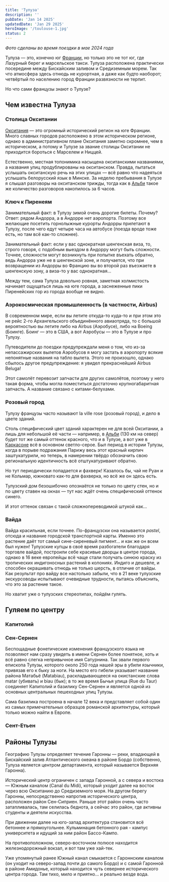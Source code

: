 ```yaml
---
title: 'Тулуза'
description: ''
pubDate: 'Jan 14 2025'
updatedDate: 'Jan 29 2025'
heroImage: '/toulouse-1.jpg'
status: 2
---
```


*Фото сделаны во время поездки в мае 2024 года*

Тулуза — это, конечно юг [Франции](/blog/france), но только это не тот юг, где Лазурный берег и марсельское такси. Тулуза расположена практически посередине между Бискайским заливом и Средиземным морем. Так что атмосфера здесь отнюдь не курортная, а даже как будто наоборот; четвёртый по населению город Франции развязности не терпит.

Но что сами французы знают о Тулузе?

<BasicImage framed src="/images/toulouse/toulouse-3.jpg" showalt alt="Юг Франции" />

## Чем известна Тулуза

### Столица Окситании

[Окситания](/blog/occitanie) — это огромный исторический регион на юге Франции. Много славных городов расположено в этом историческом регионе, однако в административном плане Окситания заметно скромнее, чем в историческом, а потому и Тулузе за звание столицы Окситании не приходится бороться с Марселем и Ниццей.

Естественно, местная топонимика насыщена окситанскими названиями, а названия улиц продублированы на окситанском. Правда, пытаться услышать окситанскую речь на этих улицах — всё равно что надеяться услышать белорусский язык в Минске. За неделю пребывания в Тулузе я слышал разговоры на окситанском трижды, тогда как в [Альби](/blog/albi) такое же количество разговоров накопилось за 6 часов.

<BasicImage framed src="/images/toulouse/toulouse-3.jpg" showalt alt="Сверху — французский, снизу — окситанский" />

### Ключ к Пиренеям

Занимательный факт: в Тулузу зимой очень дорогие билеты. Почему? Ответ: рядом Андорра, а в Андорре нет аэропорта. Поэтому все желающие посетить горнолыжные курорты Андорры прилетают в Тулузу, после чего едут четыре часа на автобусе (поезда вроде тоже есть, но там всё как-то сложнее).

Занимательный факт: если у вас однократная шенгенская виза, то, строго говоря, с подобным выездом в Андорру могут быть сложности. Точнее, сложности могут возникнуть при попытке въехать обратно, ведь Андорра уже не в шенгенской зоне, и получается, что при возвращении из Андорры во Францию вы во второй раз въезжаете в шенгенскую зону, а виза-то у вас однократная...

Между тем, сама Тулуза довольно ровная, заметная холмистость начинает ощущаться лишь на юге города, а заснеженные пики Пиренейских гор из города вообще не видно.

<BasicImage framed src="/images/toulouse/toulouse-3.jpg" showalt 
    alt="Снежные вершины мне довелось увидеть лишь из окна поезда по пути в Монпелье" 
/>

### Аэрокосмическая промышленность (в&nbsp;частности, Airbus)

В современном мире, если вы летите откуда-то куда-то и при этом это не рейс 2-го Архангельского объединённого авиаотряда, то с большой вероятностью вы летите либо на Airbus (Аэробусе), либо на Boeing (Боинге). Боинг — это в США, а вот Аэробусы — это в Тулузе и про Тулузу.

Путеводители до поездки предупреждали меня о том, что из-за непассажирских вылетов Аэробусов я могу застать в аэропорту всякие непонятные названия на табло вылета. Этого не произошло, однако сбылось другое предупреждение: я увидел прекраснейший Airbus Beluga!

<BasicImage framed src="/images/toulouse/toulouse-3.jpg" showalt alt="Hallo hallo" />

Этот самолёт перевозит запчасти для других самолётов, поэтому у него такая форма, чтобы могла поместиться достаточно крупногабаритная запчасть. А название связано с китами-белухами.

### Розовый город

Тулузу французы часто называют la ville rose (розовый город), и дело в цвете зданий.

<BasicImage framed src="/images/toulouse/toulouse-3.jpg" showalt alt="Ну тут всё понятно" />

Столь специфический цвет зданий характерен не для всей Окситании, а лишь для небольшой её части — например, в [Альби](/blog/albi) (130 км на север) будет тот же самый оттенок красного, что и в Тулузе, а вот уже в [Каркасоне](/blog/carcassonne) всё в основном светло-серое. Был период в истории Тулузы, когда в порыве подражания Парижу весь этот красный кирпич заштукатурили, но теперь, в намерении твёрдо обозначить свою региональную идентичность всё отштукатуривают обратно.


<BasicImage framed src="/images/toulouse/toulouse-3.jpg" showalt alt="Типичный дом в центре Тулузы" />

Но тут периодически попадается и фахверк! Казалось бы, чай не Руан и не Кольмар, южновато как-то для фахверка, но всё же он здесь есть.

<BasicImage framed src="/images/toulouse/toulouse-3.jpg" showalt alt="Фахверк в Тулузе" />

Тулузский дом безошибочно опознаётся не только по цвету стен, но и по цвету ставен на окнах — тут нас ждёт очень специфический оттенок синего.

<BasicImage framed src="/images/toulouse/toulouse-3.jpg" showalt alt="Ставни в Тулузе" />

И этот оттенок связан с такой сложнопереводимой штукой как...

### Вайда

Вайда красильная, если точнее. По-французски она называется *pastel*, отсюда и название городской транспортной карты. Именно это растение даёт тот самый сине-сиреневый пигмент... и как же он всем был нужен! Тулузские купцы в своё время разбогатели благодаря торговле вайдой, построили себе красивые дворцы в центре города, однако в 16 веке европейцы всё чаще стали получать синюю краску из тропических индигоносных растений в колониях. Индиго и дешевле, и способен окрашивать отнюдь не только шерсть, в отличие от вайды. Как результат про вайду все настолько забыли, что в 21 веке тулузские экскурсоводы испытывают очевидные трудности, пытаясь объяснить, что это за растение такое.

<BasicImage framed src="/images/toulouse/toulouse-3.jpg" showalt alt="Скриншот сайта по продаже товаров из вайды" />

Но хватит уже о тулузских стереотипах, пойдём гулять.

## Гуляем по центру

### Капитолий



### Сен-Сернен

Беспощадные фонетические изменения французского языка не позволяют нам сразу увидеть в имени Сернен более понятное, хоть и всё равно слегка непривычное имя Сатурнина. Так звали первого епископа Тулузы, которого около 250 года нашей эры в убили язычники, привязав его к быку за ноги. На место его гибели указывает название района Матабьё (Matabiau), раскладывающееся на окистанские слова matar (убивать) и biau (бык); в то же время Бычья улица (Rue du Taur) соединяет Капитолий и базилику Сен-Сернен и является одной из основных центральных пешеходных улиц Тулузы.

<BasicImage framed src="/images/toulouse/toulouse-3.jpg" showalt alt="Бычья улица (Rue du Taur), впереди башня базилики Сен-Сернен" />

Сама базилика построена в начале 12 века и представляет собой один из самых примечательных образцов романской архитектуры, который только можно найти в Европе.

### Сент-Етьен

## Районы Тулузы

<BasicImage framed src="/images/toulouse/toulouse-3.jpg" showalt alt="Как поделить Тулузу" />

Географию Тулузы определяет течение Гаронны — реки, впадающей в Бискайский залив Атлантического океана в районе Бордо (собственно, Тулуза является центром департамента, который называется Верхняя Гаронна).

<BasicImage framed src="/images/toulouse/toulouse-3.jpg" showalt 
    alt="Между арками мостов видны отверстия, через которые может проходить вода, если её уровень очень высок" 
/>

Исторический центр ограничен с запада Гаронной, а с севера и востока — Южным каналом (Canal du Midi), который уходит далее на восток через всю Окситанию до Средиземного моря. На другом берегу Гаронны, непосредственно напротив исторического центра, расположен район Сен-Сиприен. Раньше этот район очень часто затапливалась, там селилась беднота, а сейчас это район, где активны студенты и деятели искусства.

<BasicImage framed src="/images/toulouse/toulouse-3.jpg" showalt alt="Район Сан-Сиприен" />

<BasicImage framed src="/images/toulouse/toulouse-3.jpg" showalt alt="Скотобойня, ставшая арт-пространством" />

При движении далее на юго-запад архитектура становится всё бетоннее и прямоугольнее. Кульминация бетонного рая - кампус университета и идущий за ним район Бассо-Кампо.

<BasicImage framed src="/images/toulouse/toulouse-3.jpg" showalt 
    alt="Университет; можно прогуляться от одного корпуса до другого под кваканье лягушек" 
/>

<BasicImage framed src="/images/toulouse/toulouse-3.jpg" showalt 
    alt="Но иногда встречаются и плавные линии" 
/>

<BasicImage framed src="/images/toulouse/toulouse-3.jpg" showalt 
    alt="Вход в метро, на крышу которого можно подняться, а потом перейти по надземному переходу через оживлённую улицу" 
/>

<BasicImage framed src="/images/toulouse/toulouse-3.jpg" showalt alt="Родные пейзажи" />

<BasicImage framed src="/images/toulouse/toulouse-3.jpg" showalt 
    alt="Но при этом пруд неожиданно оказывается прямо посередине жилого квартала — у нас такое нечасто встретишь" 
/>

<BasicImage framed src="/images/toulouse/toulouse-3.jpg" showalt 
    alt="Слева — Киевская улица, Бассо-Кампо, Тулуза. Справа — Харьковская улица, Бирюлёво, Москва. Теперь вы понимаете, почему я сравнил этот район именно с Бирюлёво" 
/>

На противоположном, северо-восточном полюсе находится железнодорожный вокзал, и вот там уже хай-тек.

<BasicImage framed src="/images/toulouse/toulouse-3.jpg" showalt alt="Есть куда прогуляться, если поезд опаздывает или отменился" />

Уже упомянутый ранее Южный канал смыкается с Гароннским каналом (он уходит на северо-запад почти до самого Бордо) и с самой Гаронной в районе Амидонье, который находится чуть севернее исторического центра города. Там тихо, мило и приятно... и реально везде вода.

<BasicImage framed src="/images/toulouse/toulouse-3.jpg" showalt 
    alt="Конфигурация водных пространств тут настолько сложная, что не сразу разберёшься в ней, даже когда схема прямо перед глазами" 
/>

